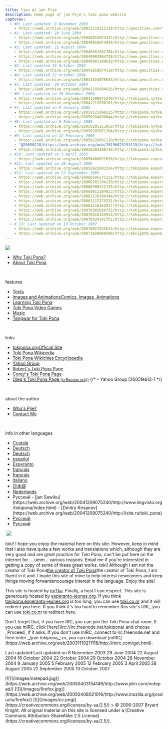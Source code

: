 ```yaml
---
title: lipu pi jan Pije
description: Home page of jan Pije's toki pona website
captures:
  - #0: Last updated: 8 November 2003
    - https://web.archive.org/web/20031119211118/http://geocities.com/tokipona/
  - #1: Last updated: 29 June 2004
    - https://web.archive.org/web/20040815074332/http://www.geocities.com/tokipona/
    - https://web.archive.org/web/20040818074846/http://www.geocities.com:80/tokipona/
  - #2: Last updated: 22 August 2004
    - https://web.archive.org/web/20040901081704/http://www.geocities.com/tokipona/
    - https://web.archive.org/web/20040902064728/http://www.geocities.com/tokipona/
    - https://web.archive.org/web/20040903180642/http://www.geocities.com/tokipona/
  - #3: Last updated 16 October 2004
    - https://web.archive.org/web/20041018074310/http://www.geocities.com/tokipona/
  - #4: Last updated 22 October 2004
    - https://web.archive.org/web/20041024075633/http://www.geocities.com/tokipona/
  - #5: Last updated: 29 October 2004
    - https://web.archive.org/web/20041103094626/http://www.geocities.com/tokipona/
  - #6: Last updated on 28 November 2004
    - https://web.archive.org/web/20041209075240/http://tokipona.nytka.org/
    - https://web.archive.org/web/20041217030101/http://tokipona.nytka.org/
  - #7: Last updated on 9 January 2005
    - https://web.archive.org/web/20050125090225/http://tokipona.nytka.org:80/
    - https://web.archive.org/web/20050204090644/http://tokipona.nytka.org/
  - #8: Last updated on 5 February 2005
    - https://web.archive.org/web/20050205153958/http://tokipona.nytka.org/
    - https://web.archive.org/web/20050207071704/http://tokipona.nytka.org:80/
  - #9: Last updated on 12 February 2005
    - https://web.archive.org/web/20050228091120/http://tokipona.nytka.org:80/
    - "@20050228/https://web.archive.org/web/20190623193115/http://tokipona.atspace.org/"
    - https://web.archive.org/web/20050302100716/http://tokipona.nytka.org:80/
  - #10: Last updated on 3 April 2005
    - https://web.archive.org/web/20050408021016/http://tokipona.esperanto-jeunes.org:80/
  - #11: Last updated on 28 August 2005
    - https://web.archive.org/web/20050922003324/http://tokipona.esperanto-jeunes.org:80/
  - #12: Last updated on 22 September 2005
    - https://web.archive.org/web/20060106175321/http://tokipona.esperanto-jeunes.org:80/
    - https://web.archive.org/web/20060202204130/http://tokipona.esperanto-jeunes.org:80/
    - https://web.archive.org/web/20060708221735/http://tokipona.esperanto-jeunes.org:80/
    - https://web.archive.org/web/20060812104023/http://tokipona.esperanto-jeunes.org:80/
    - https://web.archive.org/web/20061128104344/http://tokipona.esperanto-jeunes.org:80/
    - https://web.archive.org/web/20061117175231/http://tokipona.esperanto-jeunes.org:80/
    - https://web.archive.org/web/20061210162037/http://tokipona.esperanto-jeunes.org:80/
    - https://web.archive.org/web/20070302024732/http://tokipona.esperanto-jeunes.org:80/
    - https://web.archive.org/web/20070518145914/http://tokipona.esperanto-jeunes.org:80/
    - https://web.archive.org/web/20070520142751/http://tokipona.esperanto-jeunes.org:80/
  - # 13: Last updated on 13 October 2007
    - https://web.archive.org/web/20070927035615/http://tokipona.esperanto-jeunes.org:80/
    - https://web.archive.org/web/20071026060500/http://bknight0.myweb.uga.edu/toki/
---
```


![](/images/banner.gif)

<nav>

- <Change till={5}>[Why Toki Pona?](/about/why)</Change>
- <Change from={5}>[About Toki Pona](/about)</Change>

&nbsp;

<Change from={5}>features</Change>
- [Texts](/text)
- [<Change till={5}>Images and Animations</Change><Change from={5}>Comics, Images<Change till={13}>, Animations</Change></Change>](/image)
- [Learn<Change till={5}>ing</Change> Toki Pona](/learn)
- <Change from={1}>[<Change till={5}>Toki Pona</Change> Video Games](/game)</Change>
- [Music](/music)
- [Tengwar for Toki Pona](/tengwar)  


&nbsp;

<Change from={5}>links</Change>
- <Change from={3}>[<Change till={10}>tokipona.org</Change><Change from={10}>Official Site</Change>](http://www.tokipona.org)</Change>
- <Change from={1} till={7}>[Toki Pona Wikipedia](https://web.archive.org/web/20040818081632/http://tokipona.wikipedia.org/wiki/lipu_lawa)</Change>
- <Change from={7}>[Toki Pona <Change till={11}>Wikicities</Change> <Change from={11}>Encyclopedia</Change>](https://web.archive.org/web/20050125090225/http://tokipona.wikicities.com/index.php/lipu_lawa)</Change>
- <Change from={9}>[Yahoo Group](https://kulupu-majuna.github.io/yahoo/)</Change>
- <Change from={1} till={9}>[Robert's Toki Pona Page](https://web.archive.org/web/20040818074846/http://rowa.giso.de/languages/toki-pona/)</Change> 
- <Change from={2} till={9}>[Corey's Toki Pona Page](https://web.archive.org/web/20040901081704/http://www.tokipona.bravehost.com/)</Change>
- <Change from={1} till={6}>[Oleg's Toki Pona Page <small>(in Russian only)</small>](https://web.archive.org/web/20040818074846/http://www.lingvisto.org/tokipona/index.html)</Change>
{/* - Yahoo Group [2005feb12-] */}

&nbsp;

<Change from={5}>about the author</Change>
- [Who's Pije?](/me)
- [Contact Me](/me/contact)

&nbsp;

<Change from={6}>

info in other languages
- [<Change till={12}>C</Change><Change from={12}>c</Change>atalà](https://web.archive.org/web/20041209075240/http://vicerveza.homeunix.net/~viric/tokipona/)
- <Change till={11}>[Deutsch](https://web.archive.org/web/20041209075240/http://rowa.giso.de/languages/toki-pona/german/index.php)</Change>
- <Change from={11}>[Deutsch](http://web.archive.org/web/20050922003324/http://www.tu-chemnitz.de/phil/leo/rahmen.php?seite=r_wiss/muench_tokipona.php)</Change>
- <Change from={12}>[español](http://web.archive.org/web/20060106175321/http://www.eemadges.com/tokipona/)</Change>
- [Esperanto]()
- <Change till={13}>[français](https://web.archive.org/web/20041209075240/http://lvogel.free.fr/tokipona/)</Change>
- <Change from={13}>[français](http://web.archive.org/web/20070624110930/http://pokipitokipona.free.fr/tawa.html)</Change>
- <Change from={13}>[italiano](http://web.archive.org/web/20071028022413/http://www.roboart.it/toki%20pona%200.html)</Change>
- <Change from={12}>[日本語](http://web.archive.org/web/20060106175321/http://www.geocities.jp/josuke_token_naito/tokipona/lesson/index.html)</Change>
- <Change from={13}>[Nederlands](http://web.archive.org/web/20071026060500/http://www.futurologisch.nl/?p=38)</Change>
- <Change till={11}>
  Русский
  - [jan Sawiku](https://web.archive.org/web/20041209075240/http://www.lingvisto.org/tokipona/index.html)
  - [Dmitry Kirsanov](https://web.archive.org/web/20041209075240/http://ixite.ru/toki_pona)
  </Change>
- <Change from={11} till={13}>[Русский](http://web.archive.org/web/20050922003324/http://ixite.ru/toki_pona)</Change>
- <Change from={13}>[Русский](https://ru.wikibooks.org/wiki/%D0%A2%D0%BE%D0%BA%D0%B8%D0%BF%D0%BE%D0%BD%D0%B0/%D0%92%D0%B2%D0%B5%D0%B4%D0%B5%D0%BD%D0%B8%D0%B5)</Change>
</Change>

</nav>

<Change from={6} till={7}><a href="/grinch"><img /></a></Change>
<Change from={11} till={13}>[![](/images/sad.jpg)](http://web.archive.org/web/20050922160726/http://www.meetwithcindy.org/)</Change>

<Change till={1}>toki! I hope you enjoy the material here on this site. However, keep in mind that I also have quite a few works and translations which, although they are very good and are great practice for Toki Pona, can't be put here on the internet for ... umm... various reasons. Email me if you're interested in getting a copy of some of these great works.</Change>
<Change from={1}>toki! Although I am not <Change till={6}>the creator of Toki Pona</Change><Change from={6} till={11}>[the creator of Toki Pona](https://web.archive.org/web/20050125015233/http://en.wikipedia.org/wiki/Sonja_Elen_Kisa)</Change><Change from={11}>the creator of Toki Pona</Change>, I am fluent in it<Change till={13}> and</Change><Change from={13}>. I</Change> made this site <Change till={13}>of mine</Change> to <Change till={13}>help interest newcomers and keep things moving forward</Change><Change from={13}>encourage interest in the language</Change>. Enjoy <Change from={13}>the site</Change>!</Change>  

<Change from={6} till={10}>This site is hosted by [nyTka](https://web.archive.org/web/20041217030101/http://www.nytka.org/). Finally, a host I can respect.</Change>
<Change from={10} till={13}>This site is generously hosted by [esperanto-jeunes.org](https://web.archive.org/web/20050408021016/http://www.esperanto-jeunes.org/). If you think [tokipona.esperanto-jeunes.org](#) is too long, you can use [toki.co.nr](https://web.archive.org/web/20050408021016/http://toki.co.nr/) and it will redirect you here.</Change>
<Change from={13}>If you think it's too hard to remember this site's URL, you can use [toki.co.nr](http://web.archive.org/web/20071026060500/http://toki.co.nr/) to redirect here. </Change>

<Change till={1}>
Don't forget that, if you have IRC, you can join the Toki Pona chat room.
If you use mIRC, click [here](irc://irc.freenode.net/tokipona) and choose _Proceed_ if it asks.
If you don't use mIRC, connect to irc.freenode.net and then enter _/join tokipona_; or, you can download [mIRC](https://web.archive.org/web/20031119211118/http://mirc.com/get.html).
</Change>

<Change till={6}>Last updated:</Change><Change from={6}>Last updated on</Change>
<Change till={1}>8 November 2003</Change>
<Change from={1} till={2}>29 June 2004</Change>
<Change from={2} till={3}>22 August 2004</Change>
<Change from={3} till={4}>16 October 2004</Change>
<Change from={4} till={5}>22 October 2004</Change>
<Change from={5} till={6}>29 October 2004</Change>
<Change from={6} till={7}>28 November 2004</Change>
<Change from={7} till={8}>9 January 2005</Change>
<Change from={8} till={9}>5 February 2005</Change>
<Change from={9} till={10}>12 February 2005</Change>
<Change from={10} till={11}>3 April 2005</Change>
<Change from={11} till={12}>28 August 2005</Change>
<Change from={12} till={13}>22 September 2005</Change>
<Change from={13} till={14}>13 October 2007</Change>

<Change from={7}>
<footer>
<Change till={13}>[![](/images/notepad.jpg)](https://web.archive.org/web/20050403154149/http://www.jdrn.com/notepad/)</Change>
[![](/images/firefox.jpg)](https://web.archive.org/web/20050408021016/http://www.mozilla.org/products/firefox/)
<Change from={13}>[![](/images/cc.png)](https://creativecommons.org/licenses/by-sa/2.5/)</Change>

<Change from={13}>
> © 2006-2007 Bryant Knight. All original material on this site is licensed under a [Creative Commons Attribution-ShareAlike 2.5 License](https://creativecommons.org/licenses/by-sa/2.5/). 

</Change>
</footer>
</Change>